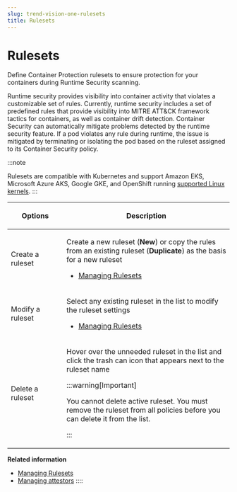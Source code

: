 ```yaml
---
slug: trend-vision-one-rulesets
title: Rulesets
---
```

# Rulesets

Define Container Protection rulesets to ensure protection for your containers during Runtime Security scanning.

Runtime security provides visibility into container activity that violates a customizable set of rules. Currently, runtime security includes a set of predefined rules that provide visibility into MITRE ATT&CK framework tactics for containers, as well as container drift detection. Container Security can automatically mitigate problems detected by the runtime security feature. If a pod violates any rule during runtime, the issue is mitigated by terminating or isolating the pod based on the ruleset assigned to its Container Security policy.

:::note

Rulesets are compatible with Kubernetes and support Amazon EKS, Microsoft Azure AKS, Google GKE, and OpenShift running [supported Linux kernels](linux-kernels-major-minor.mdx).
:::

<table>
<colgroup>
<col style="width: 25%" />
<col style="width: 75%" />
</colgroup>
<thead>
<tr>
<th><p>Options</p></th>
<th><p>Description</p></th>
</tr>
</thead>
<tbody>
<tr>
<td><p>Create a ruleset</p></td>
<td><p>Create a new ruleset (<strong>New</strong>) or copy the rules from an existing ruleset (<strong>Duplicate</strong>) as the basis for a new ruleset</p>
<ul>
<li><p><a href="trend-vision-one-managing-rulesets">Managing Rulesets</a></p></li>
</ul></td>
</tr>
<tr>
<td><p>Modify a ruleset</p></td>
<td><p>Select any existing ruleset in the list to modify the ruleset settings</p>
<ul>
<li><p><a href="trend-vision-one-managing-rulesets">Managing Rulesets</a></p></li>
</ul></td>
</tr>
<tr>
<td><p>Delete a ruleset</p></td>
<td><p>Hover over the unneeded ruleset in the list and click the trash can icon that appears next to the ruleset name</p>


:::warning[Important]

<p>You cannot delete active ruleset. You must remove the ruleset from all policies before you can delete it from the list.</p>


:::

</td>
</tr>
</tbody>
</table>

**Related information**

- [Managing Rulesets](managing-rulesets.md "Define Container Protection rulesets to ensure protection for your containers during Runtime Security scanning.")
- [Managing attestors](managing-attestors.md "This topic explains how to create, edit, and delete attestors (Cosign public keys) for use in container image signature verification.")
::::
